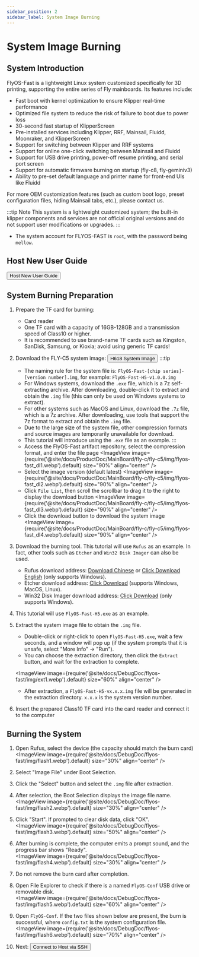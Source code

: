 ```yaml
---
sidebar_position: 2
sidebar_label: System Image Burning
---
```



# System Image Burning

## System Introduction
FlyOS-Fast is a lightweight Linux system customized specifically for 3D printing, supporting the entire series of Fly mainboards. Its features include:

- Fast boot with kernel optimization to ensure Klipper real-time performance
- Optimized file system to reduce the risk of failure to boot due to power loss
- 30-second fast startup of KlipperScreen
- Pre-installed services including Klipper, RRF, Mainsail, Fluidd, Moonraker, and KlipperScreen
- Support for switching between Klipper and RRF systems
- Support for online one-click switching between Mainsail and Fluidd
- Support for USB drive printing, power-off resume printing, and serial port screen
- Support for automatic firmware burning on startup (fly-c8, fly-geminiv3)
- Ability to pre-set default language and printer name for front-end UIs like Fluidd

For more OEM customization features (such as custom boot logo, preset configuration files, hiding Mainsail tabs, etc.), please contact us.

:::tip Note
This system is a lightweight customized system; the built-in klipper components and services are not official original versions and do not support user modifications or upgrades.
:::


- The system account for FLYOS-FAST is `root`, with the password being `mellow`.


## Host New User Guide

<Button variant="contained" disableElevation component="a" rel="noopener" href="/docs/DebugDoc/baodian/host/">Host New User Guide</Button>


## System Burning Preparation

1. Prepare the TF card for burning:
    - Card reader
    - One TF card with a capacity of 16GB-128GB and a transmission speed of Class10 or higher.
    - It is recommended to use brand-name TF cards such as Kingston, SanDisk, Samsung, or Kioxia; avoid using generic TF cards!

2. Download the FLY-C5 system image: <Button variant="contained" disableElevation component="a" rel="noopener" href="https://g-ofpa1390.coding.net/public-artifacts/3D-Printers/flyos-fast/packages">H618 System Image</Button>
    :::tip
    - The naming rule for the system file is: `FlyOS-Fast-[chip series]-[version number].img`, for example: `FlyOS-Fast-H5-v1.0.0.img`
    - For Windows systems, download the `.exe` file, which is a 7z self-extracting archive. After downloading, double-click it to extract and obtain the `.img` file (this can only be used on Windows systems to extract).
    - For other systems such as MacOS and Linux, download the `.7z` file, which is a 7z archive. After downloading, use tools that support the 7z format to extract and obtain the `.img` file.
    - Due to the large size of the system file, other compression formats and source images are temporarily unavailable for download.
    - This tutorial will introduce using the `.exe` file as an example.
    :::
    - Access the FlyOS-Fast artifact repository, select the compression format, and enter the file page
    <ImageView image={require('@site/docs/ProductDoc/MainBoard/fly-c/fly-c5/img/flyos-fast_dl1.webp').default} size="90%" align="center" />
    - Select the image version (default latest)
    <ImageView image={require('@site/docs/ProductDoc/MainBoard/fly-c/fly-c5/img/flyos-fast_dl2.webp').default} size="90%" align="center" />
    - Click `File List`, then scroll the scrollbar to drag it to the right to display the download button
    <ImageView image={require('@site/docs/ProductDoc/MainBoard/fly-c/fly-c5/img/flyos-fast_dl3.webp').default} size="90%" align="center" />
    - Click the download button to download the system image
    <ImageView image={require('@site/docs/ProductDoc/MainBoard/fly-c/fly-c5/img/flyos-fast_dl4.webp').default} size="90%" align="center" />


3. Download the burning tool. This tutorial will use `Rufus` as an example. In fact, other tools such as `Etcher` and `Win32 Disk Imager` can also be used.
    - Rufus download address: [Download Chinese](https://rufus.ie/zh/#download) or [Click Download English](https://rufus.ie/en/#download) (only supports Windows).
    - Etcher download address: [Click Download](https://etcher.balena.io/#download-etcher) (supports Windows, MacOS, Linux).
    - Win32 Disk Imager download address: [Click Download](https://sourceforge.net/projects/win32diskimager/) (only supports Windows).

4. This tutorial will use `FlyOS-Fast-H5.exe` as an example.

5. Extract the system image file to obtain the `.img` file.
    - Double-click or right-click to open `FlyOS-Fast-H5.exe`, wait a few seconds, and a window will pop up (if the system prompts that it is unsafe, select "More Info" -> "Run").
    - You can choose the extraction directory, then click the `Extract` button, and wait for the extraction to complete.
    
    <ImageView image={require('@site/docs/DebugDoc/flyos-fast/img/ext1.webp').default} size="60%" align="center" />

    - After extraction, a `FlyOS-Fast-H5-vx.x.x.img` file will be generated in the extraction directory. `x.x.x` is the system version number.


6. Insert the prepared Class10 TF card into the card reader and connect it to the computer


## Burning the System

1. Open Rufus, select the device (the capacity should match the burn card)  
    <ImageView image={require('@site/docs/DebugDoc/flyos-fast/img/flash1.webp').default} size="30%" align="center" />

2. Select "Image File" under Boot Selection.

3. Click the "Select" button and select the `.img` file after extraction.

4. After selection, the Boot Selection displays the image file name.  
    <ImageView image={require('@site/docs/DebugDoc/flyos-fast/img/flash2.webp').default} size="30%" align="center" />
    
5. Click "Start". If prompted to clear disk data, click "OK".  
    <ImageView image={require('@site/docs/DebugDoc/flyos-fast/img/flash3.webp').default} size="50%" align="center" />

6. After burning is complete, the computer emits a prompt sound, and the progress bar shows "Ready".  
    <ImageView image={require('@site/docs/DebugDoc/flyos-fast/img/flash4.webp').default} size="30%" align="center" />

7. Do not remove the burn card after completion.

8. Open File Explorer to check if there is a named `FlyOS-Conf` USB drive or removable disk.  
    <ImageView image={require('@site/docs/DebugDoc/flyos-fast/img/flash5.webp').default} size="60%" align="center" />

9. Open `FlyOS-Conf`. If the two files shown below are present, the burn is successful, where `config.txt` is the system configuration file.
    <ImageView image={require('@site/docs/DebugDoc/flyos-fast/img/flash6.webp').default} size="70%" align="center" />
10. Next: <Button variant="contained" disableElevation component="a" rel="noopener" href="/docs/ProductDoc/MainBoard/fly-c/fly-c5/ssh">Connect to Host via SSH</Button>
